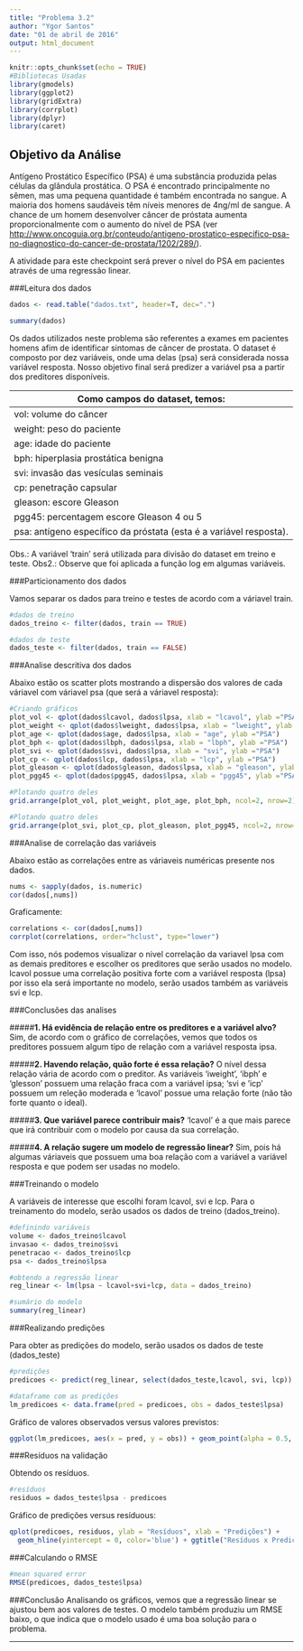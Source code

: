 ---
title: "Problema 3.2"
author: "Ygor Santos"
date: "01 de abril de 2016"
output: html_document
---

```{r setup, include=FALSE}
knitr::opts_chunk$set(echo = TRUE)
#Bibliotecas Usadas
library(gmodels)
library(ggplot2)
library(gridExtra)
library(corrplot)
library(dplyr)
library(caret)
```

## Objetivo da Análise

  Antígeno Prostático Específico (PSA) é uma substância produzida pelas células da glândula prostática. O PSA é encontrado principalmente no sêmen, mas uma pequena quantidade é também encontrada no sangue. A maioria dos homens saudáveis têm níveis menores de 4ng/ml de sangue. A chance de um homem desenvolver câncer de próstata aumenta proporcionalmente com o aumento do nível de PSA (ver <http://www.oncoguia.org.br/conteudo/antigeno-prostatico-especifico-psa-no-diagnostico-do-cancer-de-prostata/1202/289/>).

  A atividade para este checkpoint será prever o nível do PSA em pacientes através de uma regressão linear.


###Leitura dos dados

```{r dados}

dados <- read.table("dados.txt", header=T, dec=".")

summary(dados)

```
  Os dados utilizados neste problema são referentes a exames em pacientes homens afim de identificar sintomas de câncer de prostata. O dataset é composto por dez variáveis, onde uma delas (psa) será considerada nossa variável resposta. Nosso objetivo final será predizer a variável psa a partir dos preditores disponíveis.

  Como campos do dataset, temos:
  ------
   vol: volume do câncer 
   weight:  peso do paciente
   age: idade do paciente
   bph: hiperplasia prostática benigna
   svi: invasão das vesículas seminais
   cp: penetração capsular
   gleason: escore Gleason
   pgg45: percentagem escore Gleason 4 ou 5
   psa: antígeno específico da próstata (esta é a variável resposta).

Obs.: A variável ‘train’ será utilizada para divisão do dataset em treino e teste.
Obs2.: Observe que foi aplicada a função log em algumas variáveis.  


###Particionamento dos dados

Vamos separar os dados para treino e testes de acordo com a váriavel train.

```{r particionamento}

#dados de treino
dados_treino <- filter(dados, train == TRUE)

#dados de teste
dados_teste <- filter(dados, train == FALSE)

```

###Analise descritiva dos dados

Abaixo estão os scatter plots mostrando a dispersão dos valores de cada váriavel com váriavel psa (que será a váriavel resposta):

```{r analiseDescritiva, echo=FALSE}

#Criando gráficos
plot_vol <- qplot(dados$lcavol, dados$lpsa, xlab = "lcavol", ylab ="PSA")
plot_weight <- qplot(dados$lweight, dados$lpsa, xlab = "lweight", ylab ="PSA")
plot_age <- qplot(dados$age, dados$lpsa, xlab = "age", ylab ="PSA")
plot_bph <- qplot(dados$lbph, dados$lpsa, xlab = "lbph", ylab ="PSA")
plot_svi <- qplot(dados$svi, dados$lpsa, xlab = "svi", ylab ="PSA")
plot_cp <- qplot(dados$lcp, dados$lpsa, xlab = "lcp", ylab ="PSA")
plot_gleason <- qplot(dados$gleason, dados$lpsa, xlab = "gleason", ylab ="PSA")
plot_pgg45 <- qplot(dados$pgg45, dados$lpsa, xlab = "pgg45", ylab ="PSA")

#Plotando quatro deles
grid.arrange(plot_vol, plot_weight, plot_age, plot_bph, ncol=2, nrow=2)

#Plotando quatro deles 
grid.arrange(plot_svi, plot_cp, plot_gleason, plot_pgg45, ncol=2, nrow=2)

```

###Analise de correlação das variáveis

Abaixo estão as correlações entre as váriaveis numéricas presente nos dados. 

```{r analiseCorrelacao1}

nums <- sapply(dados, is.numeric)
cor(dados[,nums])

```

Graficamente:

```{r analiseCorrelacao2, echo=FALSE}

correlations <- cor(dados[,nums])
corrplot(correlations, order="hclust", type="lower")

```
Com isso, nós podemos visualizar o nivel correlação da variavel lpsa com as demais preditores e escolher os preditores que serão usados no modelo. lcavol possue uma correlação positiva forte com a variável resposta (lpsa) por isso ela será importante no modelo, serão usados também as variáveis svi e lcp.


###Conclusões das analises

#####**1. Há evidência de relação entre os preditores e a variável alvo?**
Sim, de acordo com o gráfico de correlações, vemos que todos os preditores possuem algum tipo de relação com a variável resposta ipsa.

#####**2. Havendo relação, quão forte é essa relação?**
O nível dessa relação vária de acordo com o preditor. As variáveis 'iweight', 'ibph' e 'glesson' possuem uma relação fraca com a variável ipsa; 'svi e 'icp' possuem um releção moderada e 'lcavol' possue uma relação forte (não tão forte quanto o ideal).

#####**3.  Que variável parece contribuir mais?**
'lcavol' é a que mais parece que irá contribuir com o modelo por causa da sua correlação.

#####**4. A relação sugere um modelo de regressão linear?**
Sim, pois há algumas váriaveis que possuem uma boa relação com a variável a variável resposta e que podem ser usadas no modelo.


###Treinando o modelo

A variáveis de interesse que escolhi foram lcavol, svi e lcp. Para o treinamento do modelo, serão usados os dados de treino (dados_treino).

```{r regressao_linear}

#definindo variáveis
volume <- dados_treino$lcavol
invasao <- dados_treino$svi
penetracao <- dados_treino$lcp
psa <- dados_treino$lpsa

#obtendo a regressão linear
reg_linear <- lm(lpsa ~ lcavol+svi+lcp, data = dados_treino)

#sumário do modelo
summary(reg_linear)

```

###Realizando predições

Para obter as predições do modelo, serão usados os dados de teste (dados_teste)

```{r predicoes}

#predições
predicoes <- predict(reg_linear, select(dados_teste,lcavol, svi, lcp))

#dataframe com as predições
lm_predicoes <- data.frame(pred = predicoes, obs = dados_teste$lpsa)

```

Gráfico de valores observados versus valores previstos:

```{r graficoDiagnostico1}

ggplot(lm_predicoes, aes(x = pred, y = obs)) + geom_point(alpha = 0.5, position = position_jitter(width=0.2)) + geom_abline(colour = "blue") + ggtitle("Observados X Previstos (validação)")

```

###Resíduos na validação

Obtendo os resíduos.

```{r residuos}

#resíduos
residuos = dados_teste$lpsa - predicoes

```

Gráfico de predições versus resíduous:

```{r graficoDiagnostico2}

qplot(predicoes, residuos, ylab = "Resíduos", xlab = "Predições") +
  geom_hline(yintercept = 0, color='blue') + ggtitle("Resíduos x Predição")

```

###Calculando o RMSE

```{r rmse}

#mean squared error
RMSE(predicoes, dados_teste$lpsa)

```

###Conclusão
Analisando os gráficos, vemos que a regressão linear se ajustou bem aos valores de testes. O modelo também produziu um RMSE baixo, o que indica que o modelo usado é uma boa solução para o problema.

---

